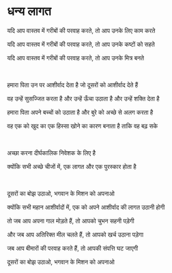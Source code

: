 # धन्य लागत

यदि आप वास्तव में गरीबों की परवाह करते, तो आप उनके लिए काम करते

यदि आप वास्तव में गरीबों की परवाह करते, तो आप उनके कष्टों को सहते

यदि आप वास्तव में गरीबों की परवाह करते, तो आप उनके मित्र बनते

<p></p>

<br />

हमारा पिता उन पर आशीर्वाद देता है जो दूसरों को आशीर्वाद देते हैं

वह उन्हें सुसज्जित करता है और उन्हें ऊँचा उठाता है और उन्हें शक्ति देता है

हमारा पिता अपने बच्चों को उठाता है और बुरे को अच्छे से अलग करता है

वह एक को खुद का एक हिस्सा खोने का कारण बनाता है ताकि वह बढ़ सके

<br />

अच्छा करना दीर्घकालिक निवेशक के लिए है

क्योंकि सभी अच्छे चीजों में, एक लागत और एक पुरस्कार होता है

<br />

दूसरों का बोझ उठाओ, भगवान के मिशन को अपनाओ

क्योंकि सभी महान आशीर्वादों में, एक को अपने आशीर्वाद की लागत उठानी होगी

तो जब आप अपना गाल मोड़ते हैं, तो आपको चुभन सहनी पड़ेगी

और जब आप अतिरिक्त मील चलते हैं, तो आपको खर्च उठाना पड़ेगा

जब आप बीमारों की परवाह करते हैं, तो आपकी संपत्ति घट जाएगी

दूसरों का बोझ उठाओ, भगवान के मिशन को अपनाओ